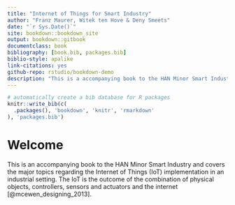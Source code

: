 ```yaml
--- 
title: "Internet of Things for Smart Industry"
author: "Franz Maurer, Witek ten Hove & Deny Smeets"
date: "`r Sys.Date()`"
site: bookdown::bookdown_site
output: bookdown::gitbook
documentclass: book
bibliography: [book.bib, packages.bib]
biblio-style: apalike
link-citations: yes
github-repo: rstudio/bookdown-demo
description: "This is a accompanying book to the HAN Minor Smart Industry"
---
```


```r
# automatically create a bib database for R packages
knitr::write_bib(c(
  .packages(), 'bookdown', 'knitr', 'rmarkdown'
), 'packages.bib')
```

# Welcome

This is an accompanying book to the HAN Minor Smart Industry and covers the major topics regarding the Internet of Things (IoT) implementation in an industrial setting. The IoT is the outcome of the combination of physical objects, controllers, sensors and actuators and the internet [@mcewen_designing_2013].

